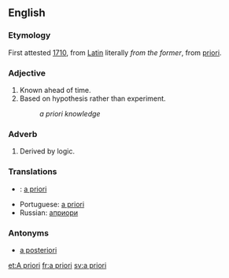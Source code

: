 ==English==

=== Etymology ===

First attested [[w:1710|1710]], from [[Latin]] literally ''from the former'', from [[priori]].

=== Adjective ===

# Known ahead of time.
# Based on hypothesis rather than experiment.
#: ''a priori knowledge''

=== Adverb ===

# Derived by logic.

=== Translations ===

* {{de}}: [[a priori]]
* Portuguese: [[a priori]]
* Russian: [[априори]]

=== Antonyms ===

* [[a posteriori]]

{{wikipedia}}

[[et:A priori]]
[[fr:a priori]]
[[sv:a priori]]